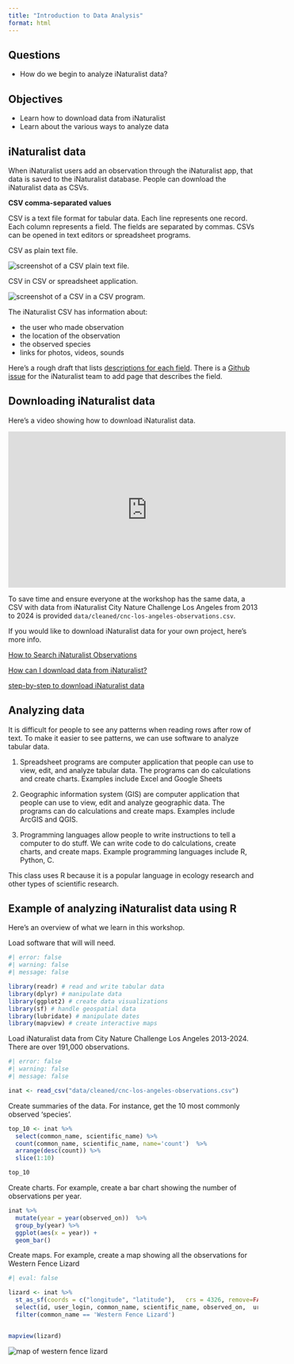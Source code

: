 ```yaml
---
title: "Introduction to Data Analysis"
format: html
---
```


::: summary
## Questions

-   How do we begin to analyze iNaturalist data?

## Objectives

-   Learn how to download data from iNaturalist
-   Learn about the various ways to analyze data
:::

## iNaturalist data

When iNaturalist users add an observation through the iNaturalist app, that data is saved to the iNaturalist database. People can download the iNaturalist data as CSVs.

::: callout-note
**CSV comma-separated values**

CSV is a text file format for tabular data. Each line represents one record. Each column represents a field. The fields are separated by commas. CSVs can be opened in text editors or spreadsheet programs.

CSV as plain text file.

![](images/csv_text.png){alt="screenshot of a CSV plain text file."}

CSV in CSV or spreadsheet application.

![](images/csv_software.png){alt="screenshot of a CSV in a CSV program."}
:::

The iNaturalist CSV has information about:

-   the user who made observation
-   the location of the observation
-   the observed species
-   links for photos, videos, sounds

Here's a rough draft that lists [descriptions for each field](https://docs.google.com/spreadsheets/d/1mrRY_sy8MmGmwzoNSexahHC54e3q-ZAy1vJl_FIsKrY/edit?gid=0#gid=0). There is a [Github issue](https://github.com/inaturalist/inaturalist/issues/3687) for the iNaturalist team to add page that describes the field.

## Downloading iNaturalist data

Here's a video showing how to download iNaturalist data.

<iframe width="560" height="315" src="https://www.youtube.com/embed/wBH7RZAklYU?si=ggo4eHQGKHcq9D1G&amp;controls=0" title="YouTube video player" frameborder="0" allow="accelerometer; autoplay; clipboard-write; encrypted-media; gyroscope; picture-in-picture; web-share" referrerpolicy="strict-origin-when-cross-origin" allowfullscreen>

</iframe>

To save time and ensure everyone at the workshop has the same data, a CSV with data from iNaturalist City Nature Challenge Los Angeles from 2013 to 2024 is provided `data/cleaned/cnc-los-angeles-observations.csv`.

If you would like to download iNaturalist data for your own project, here's more info.

[How to Search iNaturalist Observations](https://help.inaturalist.org/en/support/solutions/articles/151000169670)

[How can I download data from iNaturalist?](https://help.inaturalist.org/en/support/solutions/articles/151000170342-how-can-i-download-data-from-inaturalist)

[step-by-step to download iNaturalist data](https://gsmit.org/wp-content/uploads/2021/04/inaturalist_data_walkthrough.pdf)

## Analyzing data

It is difficult for people to see any patterns when reading rows after row of text. To make it easier to see patterns, we can use software to analyze tabular data.

1)  Spreadsheet programs are computer application that people can use to view, edit, and analyze tabular data. The programs can do calculations and create charts. Examples include Excel and Google Sheets

2)  Geographic information system (GIS) are computer application that people can use to view, edit and analyze geographic data. The programs can do calculations and create maps. Examples include ArcGIS and QGIS.

3)  Programming languages allow people to write instructions to tell a computer to do stuff. We can write code to do calculations, create charts, and create maps. Example programming languages include R, Python, C.

This class uses R because it is a popular language in ecology research and other types of scientific research.

## Example of analyzing iNaturalist data using R

Here's an overview of what we learn in this workshop.

Load software that will will need.

```r
#| error: false
#| warning: false
#| message: false

library(readr) # read and write tabular data
library(dplyr) # manipulate data
library(ggplot2) # create data visualizations
library(sf) # handle geospatial data
library(lubridate) # manipulate dates
library(mapview) # create interactive maps

```

Load iNaturalist data from City Nature Challenge Los Angeles 2013-2024. There are over 191,000 observations.

```r
#| error: false
#| warning: false
#| message: false

inat <- read_csv("data/cleaned/cnc-los-angeles-observations.csv")
```

Create summaries of the data. For instance, get the 10 most commonly observed 'species'.

```r

top_10 <- inat %>%
  select(common_name, scientific_name) %>%
  count(common_name, scientific_name, name='count')  %>%
  arrange(desc(count)) %>%
  slice(1:10)

top_10
```

Create charts. For example, create a bar chart showing the number of observations per year.

```r

inat %>%
  mutate(year = year(observed_on))  %>%
  group_by(year) %>%
  ggplot(aes(x = year)) +
  geom_bar()

```

Create maps. For example, create a map showing all the observations for Western Fence Lizard

```r
#| eval: false

lizard <- inat %>%
  st_as_sf(coords = c("longitude", "latitude"),   crs = 4326, remove=FALSE) %>%
  select(id, user_login, common_name, scientific_name, observed_on,  url, longitude, latitude, geometry) %>%
  filter(common_name == 'Western Fence Lizard')


mapview(lizard)
```

![](images/mapview/intro-data-analysis/map_of_western_fence_lizard.png){alt="map of western fence lizard"}
